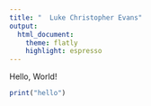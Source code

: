 ```yaml
---
title: "  Luke Christopher Evans"
output:
  html_document:
    theme: flatly
    highlight: espresso
---
```


Hello, World!

```r
print("hello")
```

